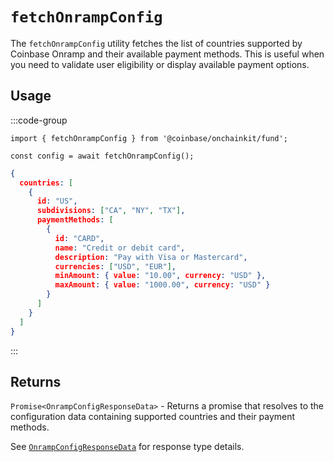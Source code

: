 # `fetchOnrampConfig`

The `fetchOnrampConfig` utility fetches the list of countries supported by Coinbase Onramp and their available payment methods. This is useful when you need to validate user eligibility or display available payment options.

## Usage

:::code-group

```tsx twoslash [code]
import { fetchOnrampConfig } from '@coinbase/onchainkit/fund';

const config = await fetchOnrampConfig();
```

```json [return value]
{
  countries: [
    {
      id: "US",
      subdivisions: ["CA", "NY", "TX"],
      paymentMethods: [
        {
          id: "CARD",
          name: "Credit or debit card",
          description: "Pay with Visa or Mastercard",
          currencies: ["USD", "EUR"],
          minAmount: { value: "10.00", currency: "USD" },
          maxAmount: { value: "1000.00", currency: "USD" }
        }
      ]
    }
  ]
}
```

:::

## Returns

`Promise<OnrampConfigResponseData>` - Returns a promise that resolves to the configuration data containing supported countries and their payment methods.

See [`OnrampConfigResponseData`](/fund/types#onrampconfigresponsedata) for response type details.
